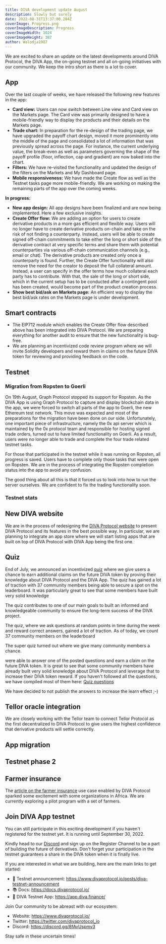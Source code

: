 ```yaml
---
title: DIVA development update August
description: Slowly but surely
date: 2022-08-31T13:37:00.284Z
coverImage: Progress.png
coverImageDescription: Progress
coverImageWidth: 1024
coverImageHeight: 387
author: Walodja1987
---
```


We are excited to share an update on the latest developments around DIVA Protocol, the DIVA App, the on-going testnet and all on-going initiatives with our community. We keep the intro short as there is a lot to cover.

## App
Over the last couple of weeks, we have released the following new features in the app:
* **Card view:** Users can now switch between Line view and Card view on the Markets page. The Card view was primarily designed to have a mobile-friendly way to display the products and their details on the Markets page.
* **Trade chart:** In preparation for the re-design of the trading page, we have upgraded the payoff chart design, moved it more prominently into the middle of
the page and consolidated a lot of information that was previously spread across the page. For instance, the current underlying value, the break-even as 
well as parameters governing the shape of the payoff profile (floor, inflection, cap and gradient) are now baked into the chart.
* **Filters:** We have re-visited the functionality and updated the design of the filters on the Markets and My Dashboard page.
* **Mobile responsiveness:** We have made the Create flow as well as the Testnet tasks page more mobile-friendly. We are working on making the remaining parts of the app over the coming weeks.   


**In progress:**
* **New app design:** All app designs have been finalized and are now being implemented. Here a few exclusive insights.
* **Create Offer flow:** We are adding an option for users to create derivative products in a more gas efficient and flexible way. Users will no longer have to create derivative products on-chain
and take on the risk of not finding a counterparty. Instead, users will be able to create signed off-chain commitments to take either the long or short side of the derivative contract at very specific terms and share them 
with potential counterparties via various off-chain communication channels (e.g., email or chat). The derivative products are created only once a counterparty is found. 
Further, the Create Offer functionality will also remove the need for the creator to deposit the full collateral amount. Instead, a user can specify in the offer terms how much collateral each party has to contribute. With that,
the sale of the long or short side, which in the current setup has to be conducted after a contingent pool has been created, would become part of the product creation process. 
* **Show best bid/ask on Markets page:** An efficient way to display the best bid/ask rates on the Markets page is under development.

## Smart contracts
* The EIP712 module which enables the Create Offer flow described above has been integrated into DIVA Protocol. We are preparing everything for another audit to 
ensure that the new functionality is bug-free.
* We are planning an incentivized code review program where we will invite Solidity developers and reward them in claims on the future DIVA token for reviewing and providing feedback on the code.

## Testnet
### Migration from Ropsten to Goerli
On 19th August, Graph Protocol stopped its support for Ropsten. As the DIVA App is using Graph Protocol to capture and display blockchain data in the app, we were forced to switch
all parts of the app to Goerli, the new Ethereum test network. This move was expected and most of the preparations for the migration have been done on our side. Unfortunately, one important piece of infrastructure, namely 
the 0x api server which is maintained by the 0x protocol team and responsible for hosting signed trade orders, turned out to have limited functionality on Goerli. As a result, users were no longer able to trade and 
complete the four trade related testnet tasks. 

For those that participated in the testnet while it was running on Ropsten, all progress is saved. Users have to complete only those tasks that were open on Ropsten. We are in the process of integrating the Ropsten completion
status into the app to avoid any confusion.

The good thing about all this is that it forced us to look into how to run the server ourselves. We are confident to fix the trading functionality soon.



### Testnet stats

## New DIVA website
We are in the process of redesigning the [DIVA Protocol website](https://www.divaprotocol.io/) to present DIVA Protocol and its features in the best possible way. In particular,
we are planning to integrate an app store where we will start listing apps that are built on top of DIVA Protocol with DIVA App being the first one. 

## Quiz
End of July, we announced an incentivized [quiz](https://www.divaprotocol.io/posts/diva-incentivized-diva-quiz) where we give users a chance to earn additional claims
on the future DIVA token by proving their knowledge about DIVA Protocol and the DIVA App. The quiz has gained a lot of traction with 37 community members being able to secure a spot 
on the leaderboard. It was particularly great to see that some members have built very solid knowledge  

The quiz contributes to one of our main goals to built an informed and knowledgeable community to ensure the long-term success of the DIVA project.

The quiz, where we ask questions at random points in time during the week and reward correct answers, gained a lot of traction. As of today, we count 37 community members on the leaderboard 

The super quiz turned out where we give many community members a chance.

were able to answer one of the posted questions and earn a claim on the future DIVA token. 
It is great to see that some community members have already built very solid knowledge about DIVA Protocol and leverage that to increase their DIVA token reward.
If you haven't followed all the questions, we have compiled most of them here: [Quiz questions](https://docs.divaprotocol.io/guides/quiz)

We have decided to not publish the answers to increase the learn effect ;-)


## Tellor oracle integration
We are closely working with the Tellor team to connect Tellor Protocol as the first decentralized to DIVA Protocol to give users the highest confidence that derivative products will settle correctly.

## App migration

## Testnet phase 2

## Farmer insurance
The [article on the farmer insurance](https://www.divaprotocol.io/posts/diva-how-diva-protocol-can-help-unlock-affordable-insurance-for-farmers) use case
 enabled by DIVA Protocol sparked some excitement with some organizations in Africa. We are currently exploring a pilot program with a set of farmers.





## Join DIVA App testnet

You can still participate in this exciting development if you haven't registered for the testnet yet. It is running until September 30, 2022. 

Kindly head to our [Discord](https://discord.com/invite/DE5b8ZeJjK) and sign up on the Register Channel to be a part of building the future of derivatives. Don't forget your participation in the testnet guarantees a share in the DIVA token when it is finally live.

If you are interested in what we are building, here are the main links to get started:

- 🚀 Testnet announcement: https://www.divaprotocol.io/posts/diva-testnet-announcement
- 📚 Docs: https://docs.divaprotocol.io/
- 🍏 DIVA Testnet App: https://app.diva.finance/

Join Our community to be abreast with our ecosystem:

- Website: https://www.divaprotocol.io/
- Twitter: https://twitter.com/divaprotocol_io 
- Discord: https://discord.gg/8fAvUspmv3 

Stay safe in these uncertain times!
